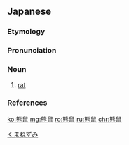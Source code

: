 ==Japanese==
{{wikipedia|クマネズミ|lang=ja}}

===Etymology===
{{ja-kanjitab|くま|ねずみ|yomi=k}}
{{compound|sort=くまねずみ|熊|tr1=[[kuma]]|t1=[[bear]]|鼠|tr2=[[nezumi]]|t2=[[rat]], [[mouse]] and [[ally|allies]]|lang=ja}}

===Pronunciation===
{{ja-pron|クマネズミ|acc=3|acc_ref=DJR|y=k}}

===Noun===
{{ja-noun|くまねずみ|クマネズミ}}

# {{lb|ja|zoology|sort=くまねずみ}} [[rat]]

===References===
<references/>

[[Category:ja:Rodents|くまねずみ]]

[[ko:熊鼠]]
[[mg:熊鼠]]
[[ro:熊鼠]]
[[ru:熊鼠]]
[[chr:熊鼠]]